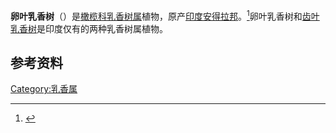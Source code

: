 {{NoteTA|zh-hans:乳香树属;zh-tw:乳香屬;zh-hk:乳香樹屬;
}}
{{Speciesbox
| image = 
| genus = Boswellia
| species = ovalifoliolata
| authority = N.P.Balakr. & A.N.Henry, 1961
}}

'''卵叶乳香树'''（{{sn|''Boswellia ovalifoliolata''}}）是[[橄榄科|橄榄科]][[乳香树属|乳香树属]]植物，原产[[印度|印度]][[安得拉邦|安得拉邦]]。<ref>{{Cite web|title=''Boswellia ovalifoliolata'' Balakr. & A. N. Henry|url=http://www.catalogueoflife.org/col/details/species/id/77ab632bc4f8f1fc32c7e38b10393b34|accessdate=2020-09-19|author=Hassler, M.|date=|format=|work=World Plants: Synonymic Checklists of the Vascular Plants of the World (version Nov 2018).|publisher=Species 2000 & ITIS Catalogue of Life|language=}}</ref>卵叶乳香树和[[齿叶乳香树|齿叶乳香树]]是印度仅有的两种乳香树属植物。

== 参考资料 ==
<references />
{{Taxonbar|from=Q15538925}}

[[Category:乳香属|Category:乳香属]]